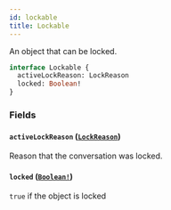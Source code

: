 ```yaml
---
id: lockable
title: Lockable
---
```


An object that can be locked.

```graphql
interface Lockable {
  activeLockReason: LockReason
  locked: Boolean!
}
```

### Fields

#### `activeLockReason` ([`LockReason`](/docs/api/enums/lock-reason))

Reason that the conversation was locked.

#### `locked` ([`Boolean!`](/docs/api/scalars/boolean))

`true` if the object is locked
